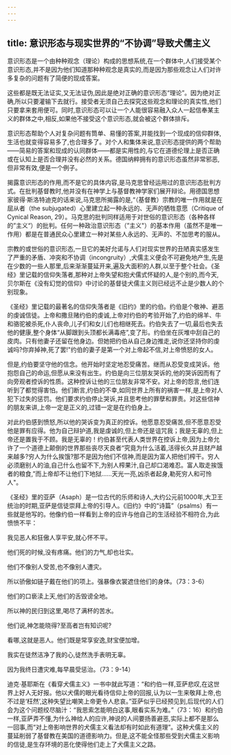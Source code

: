 ```yaml
---
---
---
```

title: 意识形态与现实世界的“不协调”导致犬儒主义
---



意识形态是一个由种种观念（理论）构成的思想系统,在一个群体中,人们接受某个意识形态,并不是因为他们知道那种种观念是真实的,而是因为那些观念让人们对许多复杂的问题有了简便的现成答案。

这些都是既无法证实,又无法证伪,因此是绝对正确的意识形态“理论”。因为绝对正确,所以只要灌输下去就行。接受者无须自己去探究这些观念和理论的真实性,他们只要拿来套用便可。同时,意识形态可以让一个人能很容易融入众人一起信奉某主义的群体之中,相反,如果他不接受这个意识形态,就会被这个群体排斥。

意识形态帮助个人对复杂问题有筒单、易懂的答案,并能找到一个现成的信仰群体,生活也就变得容易多了,也合理多了。对个人和集体来说,意识形态提供的两个帮助——简易的答案和现成的认同群体——都是实用性的,与它在道德伦理上是否正确或在认知上是否合理并没有必然的关系。德国纳粹拥有的意识形态虽然非常邪恶,但非常有效,便是一个例子。

揭露意识形态的作用,而不是它的具体内容,是马克思曾经运用过的意识形态批判方式。在批判基督教时,他并没有在神学上与基督教神学家们展开辩论。用德国思想家彼得·斯洛特迪克的话来说,马克思所揭露的是,“（基督教）宗教的唯一作用就是在屈从者（the subjugated）心里建立起一种永远的、无声的牺牲意愿（Critique of Cynical Reason, 29）。马克思的批判同样适用于对世俗的意识形态（各种各样的”主义“）的批判。任何一种政治意识形态（”主义"）的基本作用（虽然不是唯一作用）都是在普通民众心里建立一种对某些人永远的、无声的、不加思考的服从。

宗教的或世俗的意识形态,一旦它的美好允诺与人们对现实世界的丑陋真实感发生了严重的矛盾、冲突和不协调（incongruity）,犬儒主义便会不可避免地产生,先是在少数的一些人那里,后来渐渐蔓延开来,遍及大面积的人群,以至于整个社会。《圣经》里记载的信仰失落者,那种对上帝失望和抱犬儒式怀疑的人,是个别的,而今天,贝尔斯在《没有幻觉的信仰》中讨论的基督徒犬儒主义则已经远不止是少数人的个别现象。

《圣经》里记载的最著名的信仰失落者是《旧约》里的约伯。约伯是个敬神、避恶的虔诚信徒。上帝和撒旦赌约伯的虔诚,上帝对约伯的考验开始了,约伯的绵羊、牛和骆驼被杀死,仆人丧命,儿子们和女儿们也相继死去。约伯失去了一切,最后也失去他的健康,整个身体“从脚跟到头顶都长满毒疮”,变了形。约伯坐在灰堆中刮自己的皮肉。只有他妻子还留在他身边。但她把约伯从自己身边推走,说你还坚持你的虔诚吗?你弃掉神,死了罢!"约伯的妻子是第一个对上帝起不信,对上帝愤怒的女人。

但是,约伯要坚守他的信念。他开始时坚定地忍受痛苦。继而从忍受变成哭诉。他抱怨自己的命运,但愿从来没有出生。约伯是向三位朋友哭诉的,他的哭诉因而有了向旁观者控诉的性质。这种控诉让他的三位朋友非常不安。对上帝的怨言,他们连听到了都觉得害怕。他们断言,约伯的不幸,如同世界上所有的祸害一样,是上帝对人犯下过失的惩罚。他们要求约伯停止哭诉,并且思考他的罪孽和罪责。对这些信神的朋友来讲,上帝一定是正义的,过错一定是在约伯身上。

对此约伯感到愤怒,所以他的哭诉变为真正的控诉。他愿意忍受痛苦,但不愿意忍受他是罪有应得。他为自己辩护道,我是虔诚的,但上帝还是诅咒我；我是无辜的,但上帝还是置我于不顾。我是无辜的！约伯甚至代表人类世界在控诉上帝,因为上帝允许了一个道德上颠倒的世界那些丧尽天良者“究竟为什么活着,活得长久并且财产越来越多?穷人为什么挨饿?那不是因为他们不信神,而是因为富人把他们榨干。穷人必须磨别人的油,自己什么也留不下,为别人榨果汁,自己却口渴难忍。富人取走挨饿者的粮食,”而上帝却不让他们下地狱……天光一亮,凶杀者起身,勒死穷人和可怜人"。

《圣经》里的亚萨（Asaph）是一位古代的乐师和诗人,大约公元前1000年,大卫王统治的时期,亚萨是信徒崇拜上帝的引导人。《旧约》中的“诗篇”（psalms）有一些就是他写的。他像约伯一样看到上帝的应许与他自己的生活经验不相符合,为此愤愤不平：

我见恶人和狂傲人享平安,就心怀不平。

他们死的时候,没有疼痛。他们的力气,却也壮实。

他们不像别人受苦,也不像别人遭灾。

所以骄傲如链子戴在他们的项上。强暴像衣裳遮住他们的身体。（73：3-6）



他们的口亵渎上天,他们的舌毁谤全地。

所以神的民归到这里,喝尽了满杯的苦水。

他们说,神怎能晓得?至高者岂有知识呢?

看哪,这就是恶人。他们既是常享安逸,财宝便加增。

我实在徒然洁净了我的心,徒然洗手表明无辜。

因为我终日遭灾难,每早晨受惩治。（73：9-14）

迪克·基耶斯在《看穿犬儒主义》一书中就此写道：“和约伯一样,亚萨悲叹,在这世界上好人无好报。他以犬儒的眼光看待信仰上帝的回报,认为以一生来敬拜上帝,也不过是‘枉然’,这种失望比嘲笑上帝更令人悲哀。”亚萨似乎已经预见到,后现代的人们会为这个问题绞尽脑汁：“我思索怎能明白这事,眼看实系为难。”（73：16）和约伯一样,亚萨弄不懂,为什么神给人的应许,神说的人间要扬善避恶,实际上都不是那么一回事,而“对上帝影响世界的犬儒主义看法却有时如此有道理”。这种犬儒主义的蔓延削弱了基督教在美国的道德影响力。但是,这不能全怪那些受到犬儒主义影响的信徒,是生存环境的恶化使得他们走上了犬儒主义之路。